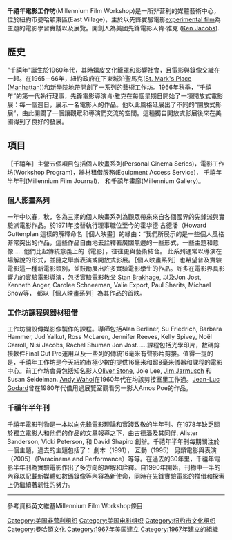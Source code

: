 '''千禧年電影工作坊'''(Millennium Film Workshop)是一所非营利的媒體藝術中心，位於紐約市曼哈頓東區(East Village)，主於以先鋒實驗電影[http://en.wikipedia.org/wiki/Avant-garde_film experimental film]{{Wayback|url=http://en.wikipedia.org/wiki/Avant-garde_film |date=20080131042046 }}為主題的電影學習實踐以及展覽。開創人為美國先鋒電影人肯·雅克 ([[Ken_Jacobs|Ken Jacobs]]).

== 歷史 ==
"千禧年"誕生於1960年代，其時嬉皮文化籠罩和影響社會，且電影與錄像交織在一起。在1965－66年，紐約政府在下東城沿聖馬克([[St._Mark's_Place_(Manhattan)|St. Mark's Place (Manhattan)]])和[[新學院|新學院]]地帶開創了一系列的藝術工作坊。1966年秋季，“千禧年”的第一代執行理事，先鋒電影導演肯·雅克在每個星期日開始了一項開放式電影展：每一個週日，展示一名電影人的作品。他以此風格延展出了不同的“開放式影展”，由此開闢了一個讓觀眾和導演們交流的空間。這種獨自開放式影展後來在美國得到了良好的發展。

== 項目 ==
［千禧年］主營五個項目包括個人映畫系列(Personal Cinema Series)，電影工作坊(Workshop Program)，器材租借服務(Equipment Access Service)， 千禧年半年刊(Millennium Film Journal)， 和千禧年畫廊(Millennium Gallery)。
=== 個人影畫系列 ===
一年中以春，秋，冬為三期的個人映畫系列為觀眾帶來來自各個國界的先鋒派與實驗派電影作品。於1971年接替執行理事職位至今的霍华德·古德潘（Howard Guttenplan 這樣的解釋命名［個人映畫］的緣由：“我們所展示的是一些個人風格非常突出的作品，這些作品自由地去詮釋著廣闊無邊的一些形式，一些主題和意像……他們比起傳統意義上的｛電影｝，往往更與藝術結合。
此系列通常以導演在場解說的形式，並隨之舉辦表演或開放式影展。［個人映畫系列］也希望普及實驗電影這一種新電影類別，並鼓勵展出許多實驗電影學生的作品。許多在電影界具影響力的實驗電影導演，包括實驗電影教父 [[斯坦·布拉哈格|Stan Brakhage]], 以及Jon Jost, Kenneth Anger, Carolee Schneeman, Valie Export, Paul Sharits, Michael Snow等， 都以［個人映畫系列］為其作品的首映。
=== 工作坊課程與器材租借 ===
工作坊開設傳媒影像製作的課程。導師包括Alan Berliner, Su Friedrich, Barbara Hammer, Jud Yalkut, Ross McLaren, Jennifer Reeves, Kelly Spivey, Noël Carroll, Nisi Jacobs, Rachel Shuman Jon Jost……課程包括光學印片，數碼剪接軟件Final Cut Pro運用以及一些列的傳統16毫米有聲影片剪接。值得一提的是，千禧年工作坊是今天紐約市極少數的提供16毫米和超8毫米儀器和課程的電影中心。前工作坊會員包括知名影人[[Oliver_Stone|Oliver Stone]], Joie Lee, [[吉姆·賈木許|Jim Jarmusch]] 和 Susan Seidelman. [[安迪·沃荷|Andy Wahol]]在1960年代在均該剪接室里工作過。[[尚盧·高達|Jean-Luc Godard]]曾在1980年代借用過展覽室觀看另一影人Amos Poe的作品。

=== 千禧年半年刊 ===
千禧年電影刊物是一本以向先鋒電影理論和實踐致敬的半年刊。在1978年缺乏關於獨立電影人和他們的作品的文章報導之下，由古德潘及其同伴, Alister Sanderson, Vicki Peterson, 和 David Shapiro 創辦。千禧年半年刊每期關注於一個主題，過去的主題包括了： 劇本（1991）， 互動（1995） 另類電影與表演 （2005）（Paracinema and Performance）等等。在過去的30年里，千禧年電影半年刊為實驗電影作出了多方向的理解和詮釋。自1990年開始，刊物中一半的內容以記載新媒體如數碼錄像等內容為新使命，同時在先鋒實驗電影的推借和探索上仍繼續著韌性的努力。
----
參考資料英文維基Millennium Film Workshop條目

[[Category:美国非营利组织|Category:美国非营利组织]]
[[Category:美国电影组织|Category:美国电影组织]]
[[Category:纽约市文化组织|Category:纽约市文化组织]]
[[Category:曼哈頓文化|Category:曼哈頓文化]]
[[Category:1967年美国建立|Category:1967年美国建立]]
[[Category:1967年建立的組織|Category:1967年建立的組織]]